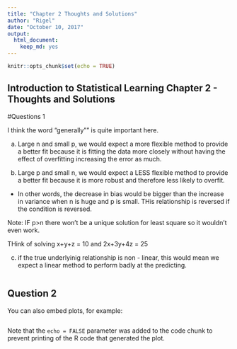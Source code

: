 ```yaml
---
title: "Chapter 2 Thoughts and Solutions"
author: "Rigel"
date: "October 10, 2017"
output: 
  html_document: 
    keep_md: yes
---
```


```r
knitr::opts_chunk$set(echo = TRUE)
```

## Introduction to Statistical Learning Chapter 2 - Thoughts and Solutions
#Questions 1
 
I think the word "generally"" is quite important here.

a) Large n and small p, we would expect a more flexible method to provide a better fit because it is fitting the data more closely without having the effect of overfitting increasing the error as much. 


b) Large p and small n, we would expect a LESS flexible method to provide a better fit because it is more robust and therefore less likely to overfit. 

- In other words, the decrease in bias would be bigger than the increase in variance when n is huge and p is small. THis relationship is reversed if the condition is reversed. 

Note: IF p>n there won't be a unique solution for least square so it wouldn't even work. 

THink of solving x+y+z = 10 and 2x+3y+4z = 25

c) if the true underlyinig relationship is non - linear, this would mean we expect a linear method to perform badly at the predicting. 



```r

```

## Question 2

You can also embed plots, for example:

```r

```

Note that the `echo = FALSE` parameter was added to the code chunk to prevent printing of the R code that generated the plot.
